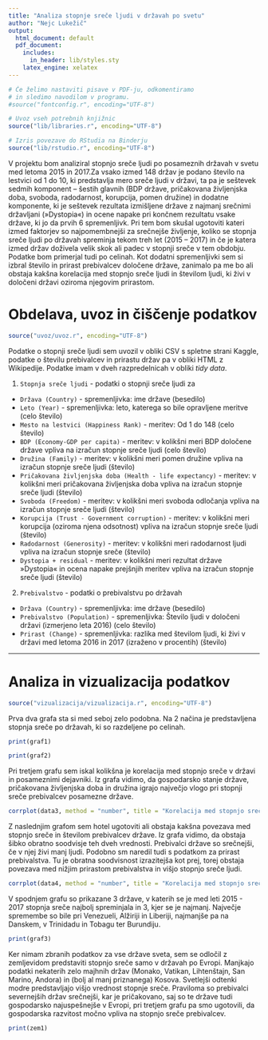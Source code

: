```yaml
---
title: "Analiza stopnje sreče ljudi v državah po svetu"
author: "Nejc Lukežič"
output:
  html_document: default
  pdf_document:
    includes:
      in_header: lib/styles.sty
    latex_engine: xelatex
---
```

```r
# Če želimo nastaviti pisave v PDF-ju, odkomentiramo
# in sledimo navodilom v programu.
#source("fontconfig.r", encoding="UTF-8")

# Uvoz vseh potrebnih knjižnic
source("lib/libraries.r", encoding="UTF-8")
```

```r
# Izris povezave do RStudia na Binderju
source("lib/rstudio.r", encoding="UTF-8")
```

V projektu bom analiziral stopnjo sreče ljudi po posameznih državah v svetu med letoma 2015 in 2017.Za vsako izmed 148 držav je podano število na lestvici od 1 do 10, ki predstavlja mero sreče ljudi v državi, ta pa je seštevek sedmih komponent – šestih glavnih (BDP države, pričakovana življenjska doba, svoboda, radodarnost, korupcija, pomen družine) in dodatne komponente, ki je seštevek rezultata izmišljene države z najmanj srečnimi državljani (»Dystopia«) in ocene napake pri končnem rezultatu vsake države, ki jo da prvih 6 spremenljivk. Pri tem bom skušal ugotoviti kateri izmed faktorjev so najpomembnejši za srečnejše življenje, koliko se stopnja sreče ljudi po državah spreminja tekom treh let (2015 – 2017) in če je katera izmed držav doživela velik skok ali padec v stopnji sreče v tem obdobju. Podatke bom primerjal tudi po celinah. Kot dodatni spremenljivki sem si izbral število in prirast prebivalcev določene države, zanimalo pa me bo ali obstaja kakšna korelacija med stopnjo sreče ljudi in številom ljudi, ki živi v določeni državi oziroma njegovim prirastom.


# Obdelava, uvoz in čiščenje podatkov

```r
source("uvoz/uvoz.r", encoding="UTF-8")
```

Podatke o stopnji sreče ljudi sem uvozil v obliki CSV s spletne strani Kaggle, podatke o številu prebivalcev in prirastu držav pa v obliki HTML z Wikipedije. Podatke imam v dveh razpredelnicah v obliki *tidy data*.

1. `Stopnja sreče ljudi` - podatki o stopnji sreče ljudi za
  - `Država (Country)` - spremenljivka: ime države (besedilo)
  - `Leto (Year)` - spremenljivka: leto, katerega so bile opravljene meritve (celo število)
  - `Mesto na lestvici (Happiness Rank)` - meritev: Od 1 do 148 (celo število)
  - `BDP (Economy-GDP per capita)` - meritev: v kolikšni meri BDP določene države vpliva na izračun stopnje sreče ljudi (celo število)
  - `Družina (Family)` - meritev: v kolikšni meri pomen družine vpliva na izračun stopnje sreče ljudi (število)
  - `Pričakovana življenjska doba (Health - life expectancy)` - meritev: v kolikšni meri pričakovana življenjska doba vpliva na izračun stopnje sreče ljudi (število)
  - `Svoboda (Freedom)` - meritev: v kolikšni meri svoboda odločanja vpliva na izračun stopnje sreče ljudi (število)
  - `Korupcija (Trust - Government corruption)` - meritev: v kolikšni meri korupcija (oziroma njena odsotnost) vpliva na izračun stopnje sreče ljudi (število)
  - `Radodarnost (Generosity)` - meritev: v kolikšni meri radodarnost ljudi vpliva na izračun stopnje sreče (število)
  - `Dystopia + residual` - meritev: v kolikšni meri rezultat države »Dystopia« in ocena napake prejšnjih meritev vpliva na izračun stopnje sreče ljudi (število)
  
  
2. `Prebivalstvo` - podatki o prebivalstvu po državah
  - `Država (Country)` - spremenljivka: ime države (besedilo)
  - `Prebivalstvo (Population)` - spremenljivka: Število ljudi v določeni državi (izmerjeno leta 2016) (celo število)
  - `Prirast (Change)` - spremenljivka: razlika med številom ljudi, ki živi v državi med letoma 2016 in 2017 (izraženo v procentih) (število)


***

# Analiza in vizualizacija podatkov

```r
source("vizualizacija/vizualizacija.r", encoding="UTF-8")
```

Prva dva grafa sta si med seboj zelo podobna. Na 2 načina je predstavljena stopnja sreče po državah, ki so razdeljene po celinah.

```r
print(graf1)
```

```r
print(graf2)
```

Pri tretjem grafu sem iskal kolikšna je korelacija med stopnjo sreče v državi in posameznimi dejavniki. Iz grafa vidimo, da gospodarsko stanje države, pričakovana življenjska doba in družina igrajo največjo vlogo pri stopnji sreče prebivalcev posamezne države.

```r
corrplot(data3, method = "number", title = "Korelacija med stopnjo srečo in dejavniki", mar = c(0,0,1,0))
```

Z naslednjim grafom sem hotel ugotoviti ali obstaja kakšna povezava med stopnjo sreče in številom prebivalcev države. Iz grafa vidimo, da obstaja šibko obratno soodvisje teh dveh vrednosti. Prebivalci države so srečnejši, če v njej živi manj ljudi. Podobno sm naredil tudi s podatkom za prirast prebivalstva. Tu je obratna soodvisnost izrazitejša kot prej, torej obstaja povezava med nižjim prirastom prebivalstva in višjo stopnjo sreče ljudi.
```r
corrplot(data4, method = "number", title = "Korelacija med stopnjo sreče in številom prebivalstva", mar = c(0,0,1,0))
```

V spodnjem grafu so prikazane 3 države, v katerih se je med leti 2015 - 2017 stopnja sreče najbolj spreminjala in 3, kjer se je najmanj. Največje spremembe so bile pri Venezueli, Alžiriji in Liberiji, najmanjše pa na Danskem, v Trinidadu in Tobagu ter Burundiju.

```r
print(graf3)
```

Ker nimam zbranih podatkov za vse države sveta, sem se odločil z zemljevidom predstaviti stopnjo sreče samo v državah po Evropi. Manjkajo podatki nekaterih zelo majhnih držav (Monako, Vatikan, Lihtenštajn, San Marino, Andora) in (bolj al manj priznanega) Kosova.
Svetlejši odtenki modre predstavljajo višjo vrednost stopnje sreče. Praviloma so prebivalci severnejših držav srečnejši, kar je pričakovano, saj so te države tudi gospodarsko najuspešnejše v Evropi, pri tretjem grafu pa smo ugotovili, da gospodarska razvitost močno vpliva na stopnjo sreče prebivalcev.
```r
print(zem1)
```

